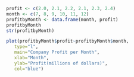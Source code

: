 ```r
profit <- c(2.0, 2.1, 2.2, 2.1, 2.3, 2.4)
month <- c(7, 8, 9, 10, 11, 12)
profitbyMonth <- data.frame(month, profit)
profitbyMonth
str(profitbyMonth)
```
```r
plot(profitbyMonth$profit~profitbyMonth$month,
   type="l",
   main="Company Profit per Month",
   xlab="Month",
   ylab="Profit(millions of dollars)",
   col="blue")
```